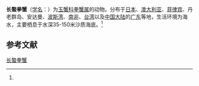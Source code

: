 {{Speciesbox
| name = 长螯拳蟹
| status = 
| status_system = 
| image = 
| genus = Philyra
| species = platychira
| authority = (de Haan, 1841)<ref name='id11497'>{{cite web| url =http://www.bioinfo.cn/db05/BjdwSpecies.php?action=view&id=11497| title =长螯拳蟹| work =《中国动物物种编目数据库》| publisher =中国科学院微生物研究所| author =中国科学院动物研究所| accessdate =2009-04-28| deadurl =yes| archiveurl =https://web.archive.org/web/20160305003140/http://www.bioinfo.cn/db05/BjdwSpecies.php?action=view&id=11497| archivedate =2016-03-05}}</ref>
}}

'''长螯拳蟹'''（[[学名|学名]]：{{lang|la|''Philyra platychira''}}）为[[玉蟹科|玉蟹科]][[拳蟹属|拳蟹属]]的动物。分布于[[日本|日本]]、[[澳大利亚|澳大利亚]]、[[菲律宾|菲律宾]]、丹老群岛、安达曼、[[波斯湾|波斯湾]]、[[南非|南非]]、[[台湾|台湾]]以及[[中国大陆|中国大陆]]的[[广东|广东]]等地，生活环境为海水，主要栖息于水深35-150米沙质海底。<ref name='id11497'/>

== 参考文献 ==
{{reflist}}

{{Wikispecies|Philyra platychira}}
{{Taxonbar|from=Q41087118}}

[[Category:拳蟹属|长螯拳蟹]]


{{螃蟹小作品}}